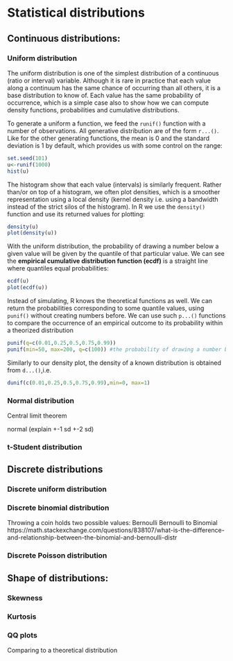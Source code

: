 # Statistical distributions

## Continuous distributions:

### Uniform distribution

The uniform distribution is one of the simplest distribution of a continuous (ratio or interval) variable. Although it is rare in practice that each value along a continuum has the same chance of occurring than all others, it is a base distribution to know of. Each value has the same probability of occurrence, which is a simple case also to show how we can compute density functions, probabilities and cumulative distributions.

To generate a uniform a function, we feed the `runif()` function with a number of observations. All generative distribution are of the form `r...()`. Like for the other generating functions, the mean is 0 and the standard deviation is 1 by default, which provides us with some control on the range:
```r
set.seed(101)
u<-runif(1000)
hist(u)
```

The histogram show that each value (intervals) is similarly frequent.
Rather than/or on top of a histogram, we often plot densities, which is a smoother representation using a local density (kernel density i.e. using a bandwidth instead of the strict silos of the histogram). In R we use the `density()` function and use its returned values for plotting:

```r
density(u)
plot(density(u))
```

With the uniform distribution, the probability of drawing a number below a given value will be given by the quantile of that particular value.
We can see the **empirical cumulative distribution function (ecdf)** is a straight line where quantiles equal probabilities:

```r
ecdf(u)
plot(ecdf(u))
```

Instead of simulating, R knows the theoretical functions as well. We can return the probabilities corresponding to some quantile values, using `punif()` without creating numbers before. We can use such `p...()` functions to compare the occurrence of an empirical outcome to its probability within a theorized distribution 

```r
punif(q=c(0.01,0.25,0.5,0.75,0.99))
punif(min=50, max=200, q=c(100)) #the probability of drawing a number below 100 knowing the min and max are 50 and 200 and the distribution uniform is 1/3 (the range being 150 and 100 being 50 beyond the max)
```

Similarly to our density plot, the density of a known distribution is obtained from `d...()`,i.e.

```r
dunif(c(0.01,0.25,0.5,0.75,0.99),min=0, max=1)
```

### Normal distribution

Central limit theorem

normal (explain +-1 sd +-2 sd)


### t-Student distribution


## Discrete distributions

### Discrete uniform distribution

### Discrete binomial distribution

Throwing a coin holds two possible values: Bernoulli Bernoulli to Binomial
https://math.stackexchange.com/questions/838107/what-is-the-difference-and-relationship-between-the-binomial-and-bernoulli-distr

### Discrete Poisson distribution

## Shape of distributions:

### Skewness

### Kurtosis

### QQ plots
Comparing to a theoretical distribution


<!-- # Define the range of lambda values (from 0.2 to 2 in steps of 0.2) -->
<!-- lambda_values <- seq(0.2, 2, by = 0.2) -->

<!-- # Define the range of n values (from 0 to 4) -->
<!-- n_values <- 0:4 -->

<!-- # Function to calculate Poisson probabilities for a given lambda -->
<!-- calc_probs <- function(lambda) { -->
<!--   sapply(n_values, function(n) dpois(n, lambda)) -->
<!-- } -->

<!-- # Apply the function to each lambda value and transpose the result -->
<!-- prob_matrix <- t(sapply(lambda_values, calc_probs)) -->

<!-- # Convert the matrix to a data frame for better readability -->
<!-- prob_df <- as.data.frame(prob_matrix) -->

<!-- # Set the row names to the corresponding lambda values -->
<!-- rownames(prob_df) <- paste("λ =", lambda_values) -->

<!-- # Set the column names to the corresponding n values -->
<!-- colnames(prob_df) <- paste("n =", n_values) -->

<!-- # Print the data frame -->
<!-- options(scipen = 999) -->
<!-- print(prob_df) -->
<!-- options(scipen = 0) -->

